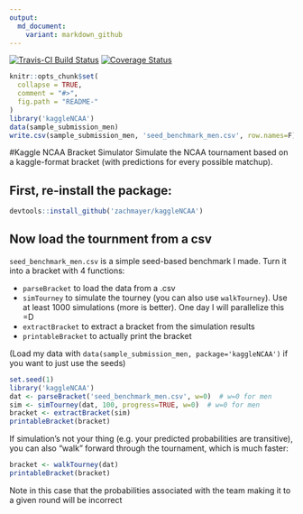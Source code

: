 ```yaml
---
output:
  md_document:
    variant: markdown_github
---
```


<!-- README.md is generated from README.Rmd. Please edit that file -->

[![Travis-CI Build Status](https://travis-ci.org/zachmayer/kaggleNCAA.png?branch=master)](https://travis-ci.org/zachmayer/kaggleNCAA)
[![Coverage Status](https://coveralls.io/repos/zachmayer/kaggleNCAA/badge.svg?branch=master)](https://coveralls.io/r/zachmayer/kaggleNCAA?branch=master)

```r
knitr::opts_chunk$set(
  collapse = TRUE,
  comment = "#>",
  fig.path = "README-"
)
library('kaggleNCAA')
data(sample_submission_men)
write.csv(sample_submission_men, 'seed_benchmark_men.csv', row.names=F)
```

#Kaggle NCAA Bracket Simulator
Simulate the NCAA tournament based on a kaggle-format bracket (with predictions for every possible matchup).  

## First, re-install the package:
```r
devtools::install_github('zachmayer/kaggleNCAA')
```

## Now load the tournment from a csv
`seed_benchmark_men.csv` is a simple seed-based benchmark I made.  Turn it into a bracket with 4 functions: 

 - `parseBracket` to load the data from a .csv     
 - `simTourney` to simulate the tourney (you can also use `walkTourney`).  Use at least 1000 simulations (more is better).  One day I will parallelize this =D    
 - `extractBracket` to extract a bracket from the simulation results    
 - `printableBracket` to actually print the bracket   

(Load my data with ```data(sample_submission_men, package='kaggleNCAA')``` if you want to just use the seeds)
```r
set.seed(1)
library('kaggleNCAA')
dat <- parseBracket('seed_benchmark_men.csv', w=0)  # w=0 for men
sim <- simTourney(dat, 100, progress=TRUE, w=0)  # w=0 for men
bracket <- extractBracket(sim)
printableBracket(bracket)
```
If simulation's not your thing (e.g. your predicted probabilities are transitive), you can also "walk" forward through the tournament, which is much faster:
```r
bracket <- walkTourney(dat)
printableBracket(bracket)
```
Note in this case that the probabilities associated with the team making it to a given round will be incorrect
